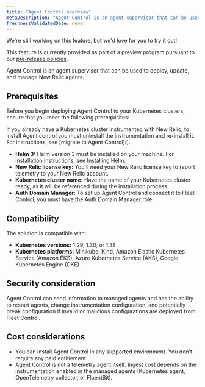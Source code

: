 ```yaml
---
title: "Agent Control overview"
metaDescription: "Agent Control is an agent supervisor that can be used to deploy, update, and manage New Relic agents."
freshnessValidatedDate: never
---
```

<Callout title="preview">
  We're still working on this feature, but we'd love for you to try it out!

  This feature is currently provided as part of a preview program pursuant to our [pre-release policies](/docs/licenses/license-information/referenced-policies/new-relic-pre-release-policy).
</Callout>

Agent Control is an agent supervisor that can be used to deploy, update, and manage New Relic agents. 

## Prerequisites
Before you begin deploying Agent Control to your Kubernetes clusters, ensure that you meet the following prerequisites:

<Callout variant="important">
  If you already have a Kubernetes cluster instrumented with New Relic, to install Agent control you must uninstall the instrumentation and re-install it. For instructions, see [migrate to Agent Control]().
</Callout>

- **Helm 3:** Helm version 3 must be installed on your machine. For installation instructions, see [Installing Helm](https://helm.sh/docs/intro/install).
- **New Relic license key:** You'll need your New Relic license key to report telemetry to your New Relic account.
- **Kubernetes cluster name:** Have the name of your Kubernetes cluster ready, as it will be referenced during the installation process.
- **Auth Domain Manager:** To set up Agent Control and connect it to Fleet Control, you must have the Auth Domain Manager role.

## Compatibility
The solution is compatible with:
- **Kubernetes versions:** 1.29, 1.30, or 1.31
- **Kubernetes platforms:** Minikube, Kind, Amazon Elastic Kubernetes Service (Amazon EKS), Azure Kubernetes Service (AKS), Google Kubernetes Engine (GKE)

## Security consideration
Agent Control can send information to managed agents and has the ability to restart agents, change instrumentation configuration, and potentially break configuration if invalid or malicious configurations are deployed from Fleet Control.

## Cost considerations
- You can install Agent Control in any supported environment. You don’t require any paid entitlement.
- Agent Control is not a telemetry agent itself. Ingest cost depends on the instrumentation enabled in the managed agents (Kubernetes agent, OpenTelemetry collector, or FluentBit).